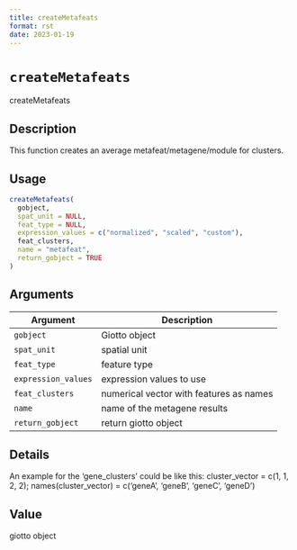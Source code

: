```yaml
--- 
title: createMetafeats 
format: rst 
date: 2023-01-19 
--- 
```

# `createMetafeats`

createMetafeats


## Description

This function creates an average metafeat/metagene/module for clusters.


## Usage

```r
createMetafeats(
  gobject,
  spat_unit = NULL,
  feat_type = NULL,
  expression_values = c("normalized", "scaled", "custom"),
  feat_clusters,
  name = "metafeat",
  return_gobject = TRUE
)
```


## Arguments

Argument      |Description
------------- |----------------
`gobject`     |     Giotto object
`spat_unit`     |     spatial unit
`feat_type`     |     feature type
`expression_values`     |     expression values to use
`feat_clusters`     |     numerical vector with features as names
`name`     |     name of the metagene results
`return_gobject`     |     return giotto object


## Details

An example for the 'gene_clusters' could be like this:
 cluster_vector = c(1, 1, 2, 2); names(cluster_vector) = c('geneA', 'geneB', 'geneC', 'geneD')


## Value

giotto object


